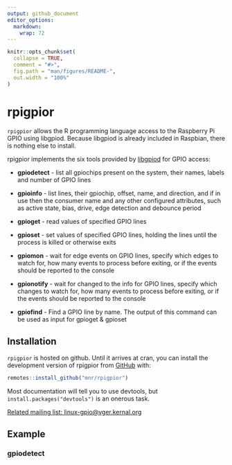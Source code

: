 ```yaml
---
output: github_document
editor_options: 
  markdown: 
    wrap: 72
---
```


<!-- README.md is generated from README.Rmd. Please edit that file -->

```r
knitr::opts_chunk$set(
  collapse = TRUE,
  comment = "#>",
  fig.path = "man/figures/README-",
  out.width = "100%"
)
```

# rpigpior

<!-- badges: start -->

<!-- badges: end -->

`rpigpior` allows the R programming language access to the Raspberry Pi
GPIO using libgpiod. Because libgpiod is already included in Raspbian,
there is nothing else to install.

rpigpior implements the six tools provided by
[libgpiod](https://git.kernel.org/pub/scm/libs/libgpiod/libgpiod.git/about/)
for GPIO access:

-   **gpiodetect** - list all gpiochips present on the system, their
    names, labels and number of GPIO lines

-   **gpioinfo** - list lines, their gpiochip, offset, name, and
    direction, and if in use then the consumer name and any other
    configured attributes, such as active state, bias, drive, edge
    detection and debounce period

-   **gpioget** - read values of specified GPIO lines

-   **gpioset** - set values of specified GPIO lines, holding the lines
    until the process is killed or otherwise exits

-   **gpiomon** - wait for edge events on GPIO lines, specify which
    edges to watch for, how many events to process before exiting, or if
    the events should be reported to the console

-   **gpionotify** - wait for changed to the info for GPIO lines,
    specify which changes to watch for, how many events to process
    before exiting, or if the events should be reported to the console

-   **gpiofind** - Find a GPIO line by name. The output of this command
    can be used as input for gpioget & gpioset

## Installation

`rpigpior` is hosted on github. Until it arrives at cran, you can
install the development version of rpigpior from
[GitHub](https://github.com/mnr/rpigpior) with:

``` r
remotes::install_github("mnr/rpigpior")
```

Most documentation will tell you to use devtools, but
`install.packages("devtools")` is an onerous task.

[Related mailing list:
linux-gpio\@vger.kernal.org](https://www.spinics.net/lists/linux-gpio/)

## Example

### gpiodetect
